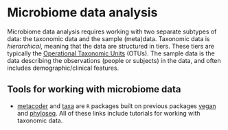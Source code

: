 # Microbiome data analysis 

Microbiome data analysis requires working with two separate subtypes of data: the taxonomic data and the sample (meta)data. Taxonomic data is *hierarchical*, meaning that the data are structured in tiers. These tiers are typically the [Operational Taxonomic Units](https://en.wikipedia.org/wiki/Operational_taxonomic_unit) (OTUs). The sample data is the data describing the observations (people or subjects) in the data, and often includes demographic/clinical features. 

## Tools for working with microbiome data 

  - [metacoder](https://grunwaldlab.github.io/metacoder_documentation/) and [taxa](https://docs.ropensci.org/taxa/) are `R` packages built on previous packages [vegan](https://peat-clark.github.io/BIO381/veganTutorial.html) and [phyloseq](https://vaulot.github.io/tutorials/Phyloseq_tutorial.html#phyloseq-r-library). All of these links include tutorials for working with taxonomic data. 
  
  